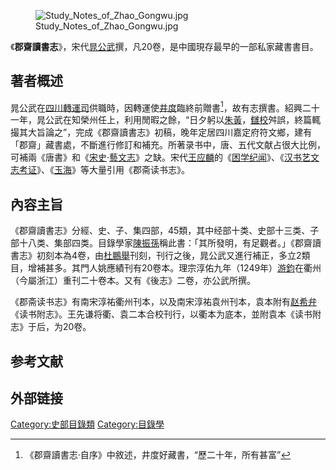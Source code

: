 [[File:Study_Notes_of_Zhao_Gongwu.jpg|thumb]]

《'''郡齋讀書志'''》，宋代[[晁公武|晁公武]]撰，凡20卷，是中國現存最早的一部私家藏書書目。

==著者概述==
晁公武在[[四川|四川]][[轉運司|轉運司]]供職時，因轉運使[[井度|井度]]臨終前贈書<ref>《郡齋讀書志·自序》中敘述，井度好藏書，“歷二十年，所有甚富”</ref>，故有志撰書。紹興二十一年，晁公武在知榮州任上，利用閒暇之餘，“日夕躬以[[朱黃|朱黃]]，[[讎校|讎校]]舛誤，終篇輒撮其大旨論之”，完成《郡齋讀書志》初稿，晚年定居四川嘉定府符文鄉，建有「郡齋」藏書處，不斷進行修訂和補充。所著录书中，唐、五代文献占很大比例，可補兩《唐書》和《[[宋史|宋史]]·[[藝文志|藝文志]]》之缺。宋代[[王应麟|王应麟]]的《[[困学纪闻|困学纪闻]]》、《[[汉书艺文志考证|汉书艺文志考证]]》、《[[玉海|玉海]]》等大量引用《郡斋读书志》。

==內容主旨==
《郡齋讀書志》分經、史、子、集四部，45類，其中经部十类、史部十三类、子部十八类、集部四类。目錄學家[[陳振孫|陳振孫]]稱此書：「其所發明，有足觀者。」《郡齋讀書志》初刻本為4卷，由[[杜鵬舉|杜鵬舉]]刊刻，刊行之後，晁公武又進行補正，多立2類目，增補甚多。其門人姚應績刊有20卷本。理宗淳佑九年（1249年）[[游鈞|游鈞]]在衢州（今屬浙江）重刊二十卷本。又有《後志》二卷，亦公武所撰。

《郡斋读书志》有南宋淳祐衢州刊本，以及南宋淳祐袁州刊本，袁本附有[[赵希弁|赵希弁]]《读书附志》。王先谦将衢、袁二本合校刊行，以衢本为底本，並附袁本《读书附志》于后，为20卷。

== 参考文献 ==
{{Reflist}}

== 外部链接 ==
{{Wikisource}}

[[Category:史部目錄類|Category:史部目錄類]]
[[Category:目錄學|Category:目錄學]]